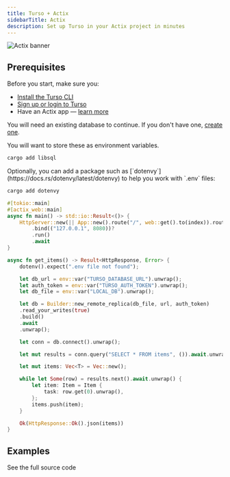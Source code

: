 ```yaml
---
title: Turso + Actix
sidebarTitle: Actix
description: Set up Turso in your Actix project in minutes
---
```


![Actix banner](/images/guides/actix-banner.png)

## Prerequisites

Before you start, make sure you:

- [Install the Turso CLI](/cli/installation)
- [Sign up or login to Turso](/cli/authentication#signup)
- Have an Actix app &mdash; [learn more](https://actix.rs/docs/getting-started)

<Steps>

<Step title="Retrieve database credentials">

You will need an existing database to continue. If you don't have one, [create one](/quickstart).

<Snippet file="retrieve-database-credentials.mdx" />

<Info>You will want to store these as environment variables.</Info>

</Step>

<Step title="Add the libsql crate to the project">

```sh
cargo add libsql
```

<Note>
Optionally, you can add a package such as [`dotenvy`](https://docs.rs/dotenvy/latest/dotenvy) to help you work with `.env` files:

```sh
cargo add dotenvy
```
</Note>

</Step>

<Step title="Execute SQL">

```rust
#[tokio::main]
#[actix_web::main]
async fn main() -> std::io::Result<()> {
    HttpServer::new(|| App::new().route("/", web::get().to(index)).route("/items", web::get().to(get_items)))
        .bind(("127.0.0.1", 8080))?
        .run()
        .await
}

async fn get_items() -> Result<HttpResponse, Error> {
    dotenv().expect(".env file not found");

    let db_url = env::var("TURSO_DATABASE_URL").unwrap();
    let auth_token = env::var("TURSO_AUTH_TOKEN").unwrap();
    let db_file = env::var("LOCAL_DB").unwrap();

    let db = Builder::new_remote_replica(db_file, url, auth_token)
    .read_your_writes(true)
    .build()
    .await
    .unwrap();

    let conn = db.connect().unwrap();

    let mut results = conn.query("SELECT * FROM items", ()).await.unwrap();

    let mut items: Vec<T> = Vec::new();

    while let Some(row) = results.next().await.unwrap() {
        let item: Item = Item {
            task: row.get(0).unwrap(),
        };
        items.push(item);
    }

    Ok(HttpResponse::Ok().json(items))
}
```

</Step>

</Steps>

## Examples

<CardGroup cols={2}>
  <Card
    title="Turso + Actix Web Traffic Tracker"
    icon="github"
    href="https://github.com/tursodatabase/examples/tree/master/app-web-traffic-tracker-actix"
  >
    See the full source code
  </Card>
</CardGroup>
